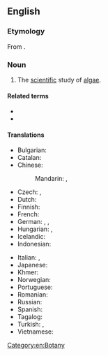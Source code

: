==English==
{{wikipedia}}

===Etymology===
From {{confix|phyco|logy|lang=en}}.

===Noun===
{{en-noun|-}}

# The [[scientific]] study of [[algae]].

====Related terms====
* {{l|en|phycological}}
* {{l|en|phycologist}}

====Translations====
{{trans-top|study of algae}}
* Bulgarian: {{t|bg|алгология}}
* Catalan: {{t|ca|ficologia|f}}
* Chinese:
*: Mandarin: {{t+|cmn|藻類學|sc=Hani}}, {{t+|cmn|藻类学|tr=zǎolèixué|sc=Hani}}
* Czech: {{t+|cs|fykologie|f}}, {{t+|cs|algologie|f}}
* Dutch: {{t|nl|fycologie|f}}
* Finnish: {{t|fi|levätiede}}
* French: {{t+|fr|phycologie}}
* German: {{t+|de|Phykologie|f}}, {{t|de|Algenkunde}}, {{t+|de|Algologie|f}}
* Hungarian: {{t|hu|moszatkutatás}}, {{t|hu|algológia}}
* Icelandic: {{t|is|þörungafræði}}
* Indonesian: {{t+|id|fikologi}}
{{trans-mid}}
* Italian: {{t+|it|algologia|f}}, {{t|it|ficologia|f}}
* Japanese: {{t+|ja|藻類学|tr=souruigaku|sc=Jpan}}
* Khmer: {{t|km|វារីជាតិវិទ្យា|tr=vieriiciet|sc=Khmr}}
* Norwegian: {{t|no|fykologi}}
* Portuguese: {{t+|pt|ficologia|f}}
* Romanian: {{t|ro|ficologie|f}}
* Russian: {{t+|ru|альгология||m}}
* Spanish: {{t+|es|ficología|f}}
* Tagalog: {{t|tl|dalublumutan}}
* Turkish: {{t|tr|fikoloji}}, {{t|tr|algoloji}}
* Vietnamese: {{t|vi|thuộc tảo}}
{{trans-bottom}}

[[Category:en:Botany]]